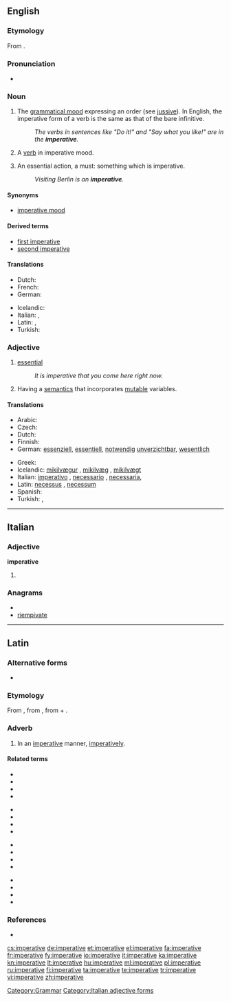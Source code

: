 ==English==

===Etymology===
From {{etyl|la|en}} {{term|imperativus|imperātīvus|lang=la}}.

===Pronunciation===
* {{a|US}} {{IPA|/ɪmˈpɛɹ.ə.tɪv/}}

===Noun===
{{en-noun|s|-}}

# {{uncountable|grammar}} The [[grammatical mood]] expressing an order (see [[jussive]]). In English, the imperative form of a verb is the same as that of the bare infinitive.
#: ''The verbs in sentences like "Do it!" and "Say what you like!" are in the '''imperative'''.''
# {{countable|grammar}} A [[verb]] in imperative mood.
# {{countable}} An essential action, a must: something which is imperative.
#: ''Visiting Berlin is an '''imperative'''.''

====Synonyms====
* {{i|grammatical mood}} [[imperative mood]]

====Derived terms====
* [[first imperative]] {{i|Latin grammar}}
* [[second imperative]] {{i|Latin grammar}}

====Translations====
{{trans-see|imperative mood}}
{{trans-top|essential action}}
* Dutch: {{t+|nl|must|m}}
* French: {{t+|fr|impératif|m}}
* German: {{t+|de|Muss|n}}
{{trans-mid}}
* Icelandic: {{t+|is|nauðsyn|f}}
* Italian: {{t+|it|imperativo|m}}, {{t+|it|necessario|m}}
* Latin: {{t-|la|necessitas|f}}, {{t+|la|opus|n}}
* Turkish: {{t+|tr|emir}}
{{trans-bottom}}

===Adjective===
{{en-adj}}

# [[essential]]
#: ''It is imperative that you come here right now.''
# {{comptheory}}  Having a [[semantics]] that incorporates [[mutable]] variables.

====Translations====
{{trans-top|essential}}
* Arabic: {{t+|ar|إجباري|tr=igbaariyy}}
* Czech: {{t-|cs|rozkazovací|n}}
* Dutch: {{t+|nl|noodzakelijk}}
* Finnish: {{t+|fi|välttämätön}}
* German: [[essenziell]], [[essentiell]], [[notwendig]] [[unverzichtbar]], [[wesentlich]]
{{trans-mid}}
* Greek: {{t+|el|επιτακτικός|tr=epitaktikos}}
* Icelandic: [[mikilvægur]] {{m}}, [[mikilvæg]] {{f}}, [[mikilvægt]] {{n}}
* Italian: [[imperativo]] {{m}}, [[necessario]] {{m}}, [[necessaria]], {{f}}
* Latin: [[necessus]] {{m}}, [[necessum]] {{n}}
* Spanish: {{t+|es|imperativo|m}}
* Turkish: {{t|tr|zorunlu}},  {{t|tr|mecburi}}
{{trans-bottom}}

{{trans-top|computing}}
{{trans-mid}}
{{trans-bottom}}

[[Category:Grammar]]

----

==Italian==

===Adjective===
'''imperative''' {{p}}

# {{feminine of|imperativo#Adjective|imperativo}}

===Anagrams===
* {{alphagram|aeeiimprtv}}
* [[riempivate#Italian|riempivate]]

[[Category:Italian adjective forms]]

----

==Latin==

===Alternative forms===
* {{l|la|inperative|inperātīvē}}

===Etymology===
From {{term|imperativus|imperātīvus|commanded|lang=la}}, from {{term|impero|imperō|command, order|lang=la}}, from {{term|im-||form of ''[[in#Latin|in]]''|lang=la}} + {{term|paro|parō|prepare, arrange; intend|lang=la}}.

===Adverb===
{{la-adv|imperative|imperātīvē|-}}

# In an [[#English|imperative]] manner, [[imperatively]].

====Related terms====
{{top4}}
* {{l|la|imperabiliter|imperābiliter}}
* {{l|la|imperans|imperāns}}
* {{l|la|imperativus|imperātīvus}}
* {{l|la|imperator|imperātōr}}
{{mid4}}
* {{l|la|imperatorie|imperātōriē}}
* {{l|la|imperatorius|imperātōrius}}
* {{l|la|imperatrix|imperātrīx}}
* {{l|la|imperatum|imperātum}}
{{mid4}}
* {{l|la|imperatus|imperātus}}
* {{l|la|imperiabiliter|imperiābiliter}}
* {{l|la|imperialis|imperiālis}}
* {{l|la|imperiose|imperiōsē}}
{{mid4}}
* {{l|la|imperiosus|imperiōsus}}
* {{l|la|imperito|imperitō}}
* {{l|la|imperium|imperium}}
* {{l|la|impero#Latin|imperō}}
{{bottom}}

===References===
* {{R:L&S}}

[[cs:imperative]]
[[de:imperative]]
[[et:imperative]]
[[el:imperative]]
[[fa:imperative]]
[[fr:imperative]]
[[fy:imperative]]
[[io:imperative]]
[[it:imperative]]
[[ka:imperative]]
[[kn:imperative]]
[[lt:imperative]]
[[hu:imperative]]
[[ml:imperative]]
[[pl:imperative]]
[[ru:imperative]]
[[fi:imperative]]
[[ta:imperative]]
[[te:imperative]]
[[tr:imperative]]
[[vi:imperative]]
[[zh:imperative]]